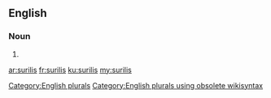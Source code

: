 ==English==

===Noun===
{{head|en}}

# {{plural of|surili}}

[[Category:English plurals]][[Category:English plurals using obsolete wikisyntax]]

[[ar:surilis]]
[[fr:surilis]]
[[ku:surilis]]
[[my:surilis]]